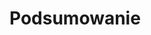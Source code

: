 # Podsumowanie {#podsumowanie}

<!-- czytanie kodu źródłowego innych osób -->
<!-- https://jennybc.github.io/wtf-2019-rsc/read-the-source.pdf -->

<!-- aka tidyverse -->
<!-- dplyr -->
<!-- tidyr -->
<!-- purrr -->
<!-- https://speakerdeck.com/jennybc/purrr-workshop?slide=91 -->

<!-- graphics -->

<!-- maps -->
